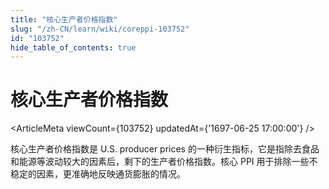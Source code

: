 ```yaml
---
title: "核心生产者价格指数"
slug: "/zh-CN/learn/wiki/coreppi-103752"
id: "103752"
hide_table_of_contents: true
---
```



# 核心生产者价格指数

<ArticleMeta viewCount={103752} updatedAt={'1697-06-25 17:00:00'} />

核心生产者价格指数是 U.S. producer prices 的一种衍生指标，它是指除去食品和能源等波动较大的因素后，剩下的生产者价格指数。核心 PPI 用于排除一些不稳定的因素，更准确地反映通货膨胀的情况。
